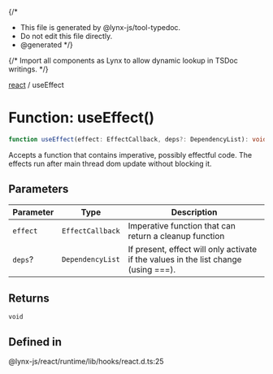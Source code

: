 {/*
* This file is generated by @lynx-js/tool-typedoc.
* Do not edit this file directly.
* @generated
*/}

{/* Import all components as Lynx to allow dynamic lookup in TSDoc writings. */}


[react](/api/react/index.mdx) / useEffect

# Function: useEffect()

```ts
function useEffect(effect: EffectCallback, deps?: DependencyList): void
```

Accepts a function that contains imperative, possibly effectful code.
The effects run after main thread dom update without blocking it.

## Parameters

| Parameter | Type | Description |
| ------ | ------ | ------ |
| `effect` | `EffectCallback` | Imperative function that can return a cleanup function |
| `deps`? | `DependencyList` | If present, effect will only activate if the values in the list change (using ===). |

## Returns

`void`

## Defined in

@lynx-js/react/runtime/lib/hooks/react.d.ts:25
